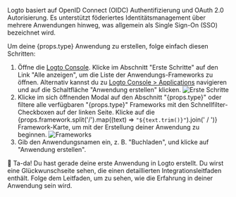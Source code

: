 Logto basiert auf OpenID Connect (OIDC) Authentifizierung und OAuth 2.0 Autorisierung. Es unterstützt föderiertes Identitätsmanagement über mehrere Anwendungen hinweg, was allgemein als Single Sign-On (SSO) bezeichnet wird.

Um deine {props.type} Anwendung zu erstellen, folge einfach diesen Schritten:

1. Öffne die [Logto Console](https://cloud.logto.io). Klicke im Abschnitt "Erste Schritte" auf den Link "Alle anzeigen", um die Liste der Anwendungs-Frameworks zu öffnen. Alternativ kannst du zu [Logto Console > Applications](https://cloud.logto.io/to/applications) navigieren und auf die Schaltfläche "Anwendung erstellen" klicken.
   ![Erste Schritte](../assets/get-started.png)
2. Klicke im sich öffnenden Modal auf den Abschnitt "{props.type}" oder filtere alle verfügbaren "{props.type}" Frameworks mit den Schnellfilter-Checkboxen auf der linken Seite. Klicke auf die {props.framework.split('/').map((text) => `"${text.trim()}"`).join(' / ')} Framework-Karte, um mit der Erstellung deiner Anwendung zu beginnen.
   ![Frameworks](../assets/framework-list.png)
3. Gib den Anwendungsnamen ein, z. B. "Buchladen", und klicke auf "Anwendung erstellen".

🎉 Ta-da! Du hast gerade deine erste Anwendung in Logto erstellt. Du wirst eine Glückwunschseite sehen, die einen detaillierten Integrationsleitfaden enthält. Folge dem Leitfaden, um zu sehen, wie die Erfahrung in deiner Anwendung sein wird.
